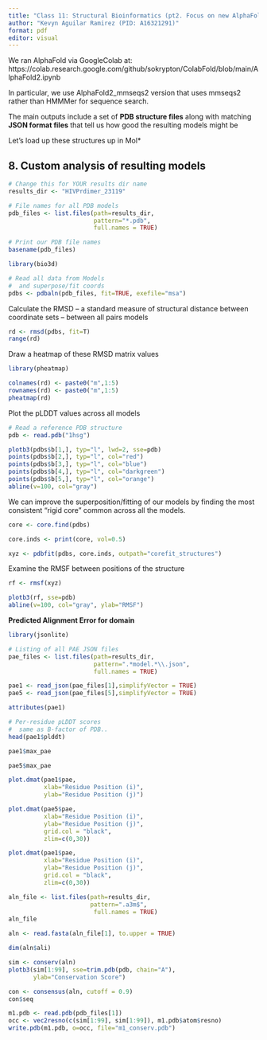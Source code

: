 ```yaml
---
title: "Class 11: Structural Bioinformatics (pt2. Focus on new AlphaFold2)"
author: "Kevyn Aguilar Ramirez (PID: A16321291)"
format: pdf
editor: visual
---
```


We ran AlphaFold via GoogleColab at:
https://colab.research.google.com/github/sokrypton/ColabFold/blob/main/AlphaFold2.ipynb

In particular, we use AlphaFold2_mmseqs2 version that uses mmseqs2 rather than HMMMer for sequence search.

The main outputs include a set of **PDB structure files** along with matching **JSON format files** that tell us how good the resulting models might be

Let's load up these structures up in Mol*

## 8. Custom analysis of resulting models

```r
# Change this for YOUR results dir name
results_dir <- "HIVPrdimer_23119"

# File names for all PDB models
pdb_files <- list.files(path=results_dir,
                        pattern="*.pdb",
                        full.names = TRUE)

# Print our PDB file names
basename(pdb_files)
```

```r
library(bio3d)

# Read all data from Models 
#  and superpose/fit coords
pdbs <- pdbaln(pdb_files, fit=TRUE, exefile="msa")
```

Calculate the RMSD -- a standard measure of structural distance between coordinate sets -- between all pairs models
```r
rd <- rmsd(pdbs, fit=T)
range(rd)
```

Draw a heatmap of these RMSD matrix values
```r
library(pheatmap)

colnames(rd) <- paste0("m",1:5)
rownames(rd) <- paste0("m",1:5)
pheatmap(rd)
```

Plot the pLDDT values across all models
```r
# Read a reference PDB structure
pdb <- read.pdb("1hsg")
```

```r
plotb3(pdbs$b[1,], typ="l", lwd=2, sse=pdb)
points(pdbs$b[2,], typ="l", col="red")
points(pdbs$b[3,], typ="l", col="blue")
points(pdbs$b[4,], typ="l", col="darkgreen")
points(pdbs$b[5,], typ="l", col="orange")
abline(v=100, col="gray")
```

We can improve the superposition/fitting of our models by finding the most consistent “rigid core” common across all the models.
```r
core <- core.find(pdbs)
```

```r
core.inds <- print(core, vol=0.5)
```

```r
xyz <- pdbfit(pdbs, core.inds, outpath="corefit_structures")
```

Examine the RMSF between positions of the structure
```r
rf <- rmsf(xyz)

plotb3(rf, sse=pdb)
abline(v=100, col="gray", ylab="RMSF")
```

**Predicted Alignment Error for domain**
```r
library(jsonlite)

# Listing of all PAE JSON files
pae_files <- list.files(path=results_dir,
                        pattern=".*model.*\\.json",
                        full.names = TRUE)
```

```r
pae1 <- read_json(pae_files[1],simplifyVector = TRUE)
pae5 <- read_json(pae_files[5],simplifyVector = TRUE)

attributes(pae1)

```

```r
# Per-residue pLDDT scores 
#  same as B-factor of PDB..
head(pae1$plddt) 
```

```r
pae1$max_pae
```

```r
pae5$max_pae
```

```r
plot.dmat(pae1$pae, 
          xlab="Residue Position (i)",
          ylab="Residue Position (j)")
```

```r
plot.dmat(pae5$pae, 
          xlab="Residue Position (i)",
          ylab="Residue Position (j)",
          grid.col = "black",
          zlim=c(0,30))
```

```r
plot.dmat(pae1$pae, 
          xlab="Residue Position (i)",
          ylab="Residue Position (j)",
          grid.col = "black",
          zlim=c(0,30))
```


```r
aln_file <- list.files(path=results_dir,
                       pattern=".a3m$",
                        full.names = TRUE)
aln_file
```

```r
aln <- read.fasta(aln_file[1], to.upper = TRUE)
```


```r
dim(aln$ali)
```

```r
sim <- conserv(aln)
plotb3(sim[1:99], sse=trim.pdb(pdb, chain="A"),
       ylab="Conservation Score")
```

```r
con <- consensus(aln, cutoff = 0.9)
con$seq
```

```r
m1.pdb <- read.pdb(pdb_files[1])
occ <- vec2resno(c(sim[1:99], sim[1:99]), m1.pdb$atom$resno)
write.pdb(m1.pdb, o=occ, file="m1_conserv.pdb")
```









